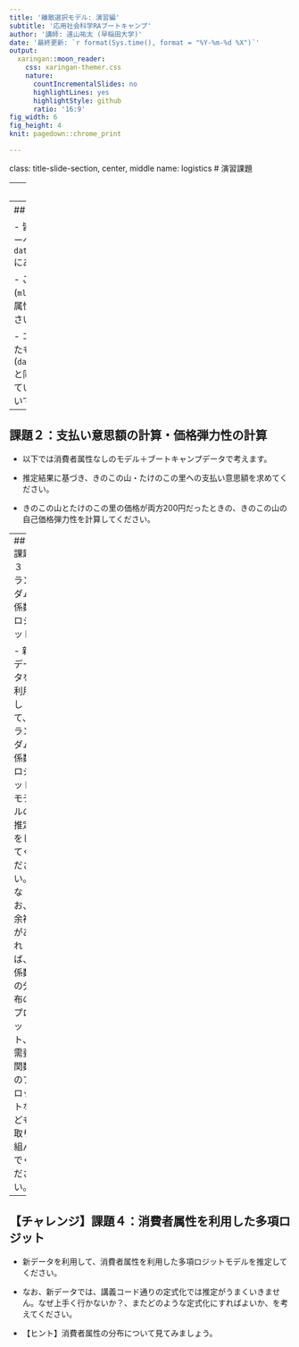 ```yaml
---
title: '離散選択モデル: 演習編'
subtitle: '応用社会科学RAブートキャンプ'
author: '講師: 遠山祐太 (早稲田大学)'
date: '最終更新: `r format(Sys.time(), format = "%Y-%m-%d %X")`'
output:
  xaringan::moon_reader:
    css: xaringan-themer.css
    nature:
      countIncrementalSlides: no
      highlightLines: yes
      highlightStyle: github
      ratio: '16:9'
fig_width: 6
fig_height: 4
knit: pagedown::chrome_print

---
```

class: title-slide-section, center, middle
name: logistics
# 演習課題


---
## はじめに

- 演習として４つ課題を用意しています。順番に取り組んでください。


- なお、課題１・２については講師の方でもある程度確認していますが、課題３・４については行っていません。よって、思わぬエラーなどがあるかもしれません（特に課題４）。

---
## 課題１：新データでの再現エクササイズ


- 皆さんに回答してもらったきのこ・たけのこサーベイの結果が`data/KinokoTakenokoSurvey_RABootcamp2024.csv` にあります。

- このデータを用いて、講義パートで行った分析(`mlogit`での推定)を再現してください。
  - 消費者属性なしの多項ロジットモデルに取り組んでください。


- コメント：データは最低限のクリーニングをしたもの。    
  - 変数名は講義パートのデータ(`data/KinokoTakenokoSurvey_IOSpring2024.csv`)と同じ
  - 変数の中身は、講義パートと若干異なっている部分があるので要注意。
  - データ共有についての不同意者の回答を落としている。

---
## 課題２：支払い意思額の計算・価格弾力性の計算


- 以下では消費者属性なしのモデル＋ブートキャンプデータで考えます。


- 推定結果に基づき、きのこの山・たけのこの里への支払い意思額を求めてください。


- きのこの山とたけのこの里の価格が両方200円だったときの、きのこの山の自己価格弾力性を計算してください。

---
## 課題３：ランダム係数ロジット

- 新データを利用して、ランダム係数ロジットモデルの推定をしてください。なお、余裕があれば、係数の分布のプロット、需要関数のプロットなども取り組んでください。


---
## 【チャレンジ】課題４：消費者属性を利用した多項ロジット

- 新データを利用して、消費者属性を利用した多項ロジットモデルを推定してください。


- なお、新データでは、講義コード通りの定式化では推定がうまくいきません。なぜ上手く行かないか？、またどのような定式化にすればよいか、を考えてください。


- 【ヒント】消費者属性の分布について見てみましょう。
